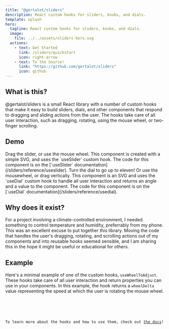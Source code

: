 ```yaml
---
title: "@gertalot/sliders"
description: React custom hooks for sliders, knobs, and dials.
template: splash
hero:
  tagline: React custom hooks for sliders, knobs, and dials.
  image:
    file: ../../assets/sliders-hero.svg
  actions:
    - text: Get Started
      link: /sliders/quickstart
      icon: right-arrow
    - text: To the Source!
      link: "https://github.com/gertalot/sliders"
      icon: github
---
```



## What is this?

@gertalot/sliders is a small React library with a number of custom hooks that make it easy to build sliders, dials, and
other components that respond to dragging and sliding actions from the user. The hooks take care of all user
interaction, such as dragging, rotating, using the mouse wheel, or two-finger scrolling.

## Demo

<CardGrid>
  <Card title="Slider">
    Drag the slider, or use the mouse wheel. This component is created with a simple SVG, and uses the `useSlider`
    custom hook. The code for this component is on the [`useSlider` documentation](/sliders/reference/useslider).
    <VolumeSlider client:idle />
  </Card>
  <Card title="Dial">
    Turn the dial to go up to eleven! Or use the mousewheel, or drag vertically. This component is an SVG and uses the
    `useDial` custom hook to handle all user interaction and returns an angle and a value to the component. The code for
    this component is on the [`useDial` documentation](/sliders/reference/usedial).
    <VolumeDial client:idle />
  </Card>
</CardGrid>

## Why does it exist?

For a project involving a climate-controlled environment, I needed something to control temperature and humidity,
preferrably from my phone. This was an excellent excuse to put together this library.
Moving the code that handles the user's dragging, rotating, and scrolling actions out of my components and into
reusable hooks seemed sensible, and I am sharing this in the hope it might be useful or educational for others.

## Example

Here's a minimal example of one of the custom hooks, `useWheelToAdjust`. These hooks take care of all user interaction
and return properties you can use in your components. In this example, the hook returns a `wheelDelta` value
representing the speed at which the user is rotating the mouse wheel.

<Tabs>
  <TabItem label="Demo">
    <UseWheelToAdjustComponent client:load />
  </TabItem>
  <TabItem label="Code">
    <Code code={UseWheelToAdjustComponentCode} lang="tsx" title="UseWheelToAdjust.tsx" mark={8} />
  </TabItem>
</Tabs>

To learn more about the hooks and how to use them, check out [the docs](/sliders/quickstart)!
